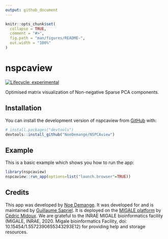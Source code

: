 ```yaml
---
output: github_document
---
```


<!-- README.md is generated from README.Rmd. Please edit that file -->

```r
knitr::opts_chunk$set(
  collapse = TRUE,
  comment = "#>",
  fig.path = "man/figures/README-",
  out.width = "100%"
)
```

# nspcaview

<!-- badges: start -->
[![Lifecycle: experimental](https://img.shields.io/badge/lifecycle-experimental-orange.svg)](https://lifecycle.r-lib.org/articles/stages.html#experimental)
<!-- badges: end -->

Optimised matrix visualization of Non-negative Sparse PCA components.

## Installation

You can install the development version of nspcaview from [GitHub](https://github.com/) with:

``` r
# install.packages("devtools")
devtools::install_github("NoeDemange/NSPCAview")
```

## Example

This is a basic example which shows you how to run the app:

```r
library(nspcaview)
nspcaview::run_app(options=list("launch.browser"=TRUE))
```

## Credits

This app was developed by [Noe Demange](https://github.com/NoeDemange).
It was developed for and is maintained by [Guillaume Sapriel](https://orcid.org/0000-0003-0549-9376).
It is deployed on the [MIGALE platform](https://migale.inrae.fr/) by [Cédric Midoux](https://orcid.org/0000-0002-7964-0929). We are grateful to the INRAE MIGALE bioinformatics facility (MIGALE, INRAE, 2020. Migale bioinformatics Facility, doi: 10.15454/1.5572390655343293E12) for providing help and storage resources.
